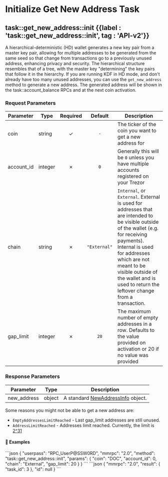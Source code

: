 
# Initialize Get New Address Task

## task::get\_new\_address::init  {{label : 'task::get_new_address::init', tag : 'API-v2'}}

A hierarchical-deterministic (HD) wallet generates a new key pair from a master key pair, allowing for multiple addresses to be generated from the same seed so that change from transactions go to a previously unused address, enhancing privacy and security.
The hierarchical structure resembles that of a tree, with the master key "determining" the key pairs that follow it in the hierarchy. If you are running KDF in HD mode, and don't already have too many unused addresses, you can use the `get_new_address` method to generate a new address. The generated address will be shown in the task::account\_balance RPCs and at the next coin activation.

### Request Parameters

| Parameter   | Type    | Required |    Default   | Description                                                                                                                                                                                                                                                                                         |
| ----------- | ------- | :------: | :----------: | --------------------------------------------------------------------------------------------------------------------------------------------------------------------------------------------------------------------------------------------------------------------------------------------------- |
| coin        | string  |     ✓    |      `-`     | The ticker of the coin you want to get a new address for                                                                                                                                                                                                                                            |
| account\_id | integer |     ✗    |      `0`     | Generally this will be `0` unless you have multiple accounts registered on your Trezor                                                                                                                                                                                                              |
| chain       | string  |     ✗    | `"External"` | `Internal`, or `External`. External is used for addresses that are intended to be visible outside of the wallet (e.g. for receiving payments). Internal is used for addresses which are not meant to be visible outside of the wallet and is used to return the leftover change from a transaction. |
| gap\_limit  | integer |     ✗    |     `20`     | The maximum number of empty addresses in a row. Defaults to the value provided on activation or 20 if no value was provided                                                                                                                                                                         |

### Response Parameters

| Parameter    | Type   | Description                                                                                                |
| ------------ | ------ | ---------------------------------------------------------------------------------------------------------- |
| new\_address | object | A standard [NewAddressInfo](/komodo-defi-framework/api/common_structures/wallet/#new-address-info) object. |

Some reasons you might not be able to get a new address are:

*   `EmptyAddressesLimitReached` - Last gap\_limit addresses are still unused.
*   `AddressLimitReached` - Addresses limit reached. Currently, the limit is [2^31](https://www.wolframalpha.com/input?i=2%5E%2832%29)

#### 📌 Examples

<CodeGroup title="task::get_new_address::init" tag="POST" label="task::get_new_address::init" mm2MethodDecorate="true">
  ```json
  {
    "userpass": "RPC_UserP@SSW0RD",
    "mmrpc": "2.0",
    "method": "task::get_new_address::init",
    "params": {
      "coin": "DOC",
      "account_id": 0,
      "chain": "External",
      "gap_limit": 20
    }
  }
  ```
</CodeGroup>

<CollapsibleSection expandedText="Hide Response" collapsedText="Show Response">
  ```json
  {
    "mmrpc": "2.0",
    "result": {
      "task_id": 3
    },
    "id": null
  }
  ```
</CollapsibleSection>
